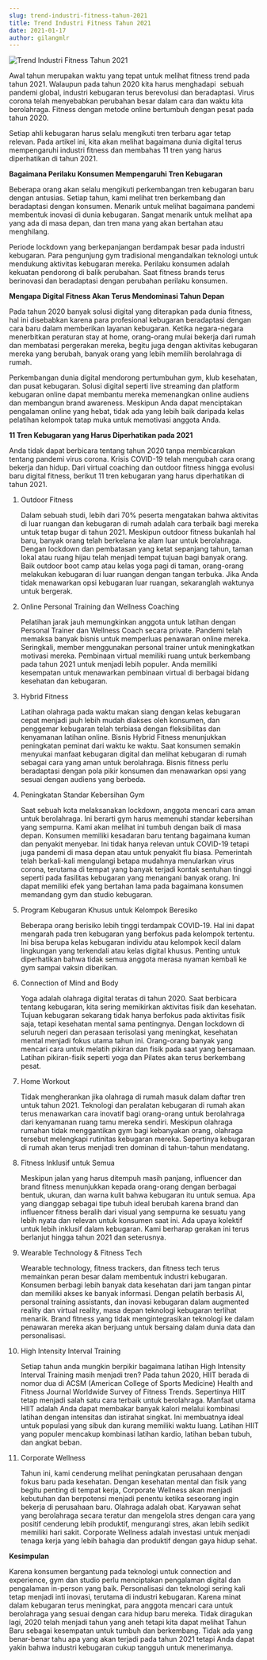 ```yaml
---
slug: trend-industri-fitness-tahun-2021
title: Trend Industri Fitness Tahun 2021
date: 2021-01-17
author: gilangmlr
---
```

![Trend Industri Fitness Tahun 2021](/images/five-fitness-trends-to-keep-up-with-in-the-year-2021.jpg "Trend Industri Fitness Tahun 2021")

Awal tahun merupakan waktu yang tepat untuk melihat fitness trend pada tahun 2021. Walaupun pada tahun 2020 kita harus menghadapi  sebuah pandemi global, industri kebugaran terus berevolusi dan beradaptasi. Virus corona telah menyebabkan perubahan besar dalam cara dan waktu kita berolahraga. Fitness dengan metode online bertumbuh dengan pesat pada tahun 2020.

Setiap ahli kebugaran harus selalu mengikuti tren terbaru agar tetap relevan. Pada artikel ini, kita akan melihat bagaimana dunia digital terus mempengaruhi industri fitness dan membahas 11 tren yang harus diperhatikan di tahun 2021.

**Bagaimana Perilaku Konsumen Mempengaruhi Tren Kebugaran**

Beberapa orang akan selalu mengikuti perkembangan tren kebugaran baru dengan antusias. Setiap tahun, kami melihat tren berkembang dan beradaptasi dengan konsumen. Menarik untuk melihat bagaimana pandemi membentuk inovasi di dunia kebugaran. Sangat menarik untuk melihat apa yang ada di masa depan, dan tren mana yang akan bertahan atau menghilang.

Periode lockdown yang berkepanjangan berdampak besar pada industri kebugaran. Para pengunjung gym tradisional mengandalkan teknologi untuk mendukung aktivitas kebugaran mereka. Perilaku konsumen adalah kekuatan pendorong di balik perubahan. Saat fitness brands terus berinovasi dan beradaptasi dengan perubahan perilaku konsumen.

**Mengapa Digital Fitness Akan Terus Mendominasi Tahun Depan**

Pada tahun 2020 banyak solusi digital yang diterapkan pada dunia fitness, hal ini disebabkan karena para profesional kebugaran beradaptasi dengan cara baru dalam memberikan layanan kebugaran. Ketika negara-negara menerbitkan peraturan stay at home, orang-orang mulai bekerja dari rumah dan membatasi pergerakan mereka, begitu juga dengan aktivitas kebugaran mereka yang berubah, banyak orang yang lebih memilih berolahraga di rumah.

Perkembangan dunia digital mendorong pertumbuhan gym, klub kesehatan, dan pusat kebugaran. Solusi digital seperti live streaming dan platform kebugaran online dapat membantu mereka memenangkan online audiens dan membangun brand awareness. Meskipun Anda dapat menciptakan pengalaman online yang hebat, tidak ada yang lebih baik daripada kelas pelatihan kelompok tatap muka untuk memotivasi anggota Anda.

**11 Tren Kebugaran yang Harus Diperhatikan pada 2021**

Anda tidak dapat berbicara tentang tahun 2020 tanpa membicarakan tentang pandemi virus corona. Krisis COVID-19 telah mengubah cara orang bekerja dan hidup. Dari virtual coaching dan outdoor fitness hingga evolusi baru digital fitness, berikut 11 tren kebugaran yang harus diperhatikan di tahun 2021.

1. Outdoor Fitness

   Dalam sebuah studi, lebih dari 70% peserta mengatakan bahwa aktivitas di luar ruangan dan kebugaran di rumah adalah cara terbaik bagi mereka untuk tetap bugar di tahun 2021. Meskipun outdoor fitness bukanlah hal baru, banyak orang telah berkelana ke alam luar untuk berolahraga. Dengan lockdown dan pembatasan yang ketat sepanjang tahun, taman lokal atau ruang hijau telah menjadi tempat tujuan bagi banyak orang. Baik outdoor boot camp atau kelas yoga pagi di taman, orang-orang melakukan kebugaran di luar ruangan dengan tangan terbuka. Jika Anda tidak menawarkan opsi kebugaran luar ruangan, sekaranglah waktunya untuk bergerak.
2. Online Personal Training dan Wellness Coaching

   Pelatihan jarak jauh memungkinkan anggota untuk latihan dengan Personal Trainer dan Wellness Coach secara private. Pandemi telah memaksa banyak bisnis untuk memperluas penawaran online mereka. Seringkali, member menggunakan personal trainer untuk meningkatkan motivasi mereka. Pembinaan virtual memiliki ruang untuk berkembang pada tahun 2021 untuk menjadi lebih populer. Anda memiliki kesempatan untuk menawarkan pembinaan virtual di berbagai bidang kesehatan dan kebugaran.
3. Hybrid Fitness

   Latihan olahraga pada waktu makan siang dengan kelas kebugaran cepat menjadi jauh lebih mudah diakses oleh konsumen, dan penggemar kebugaran telah terbiasa dengan fleksibilitas dan kenyamanan latihan online. Bisnis Hybrid Fitness menunjukkan peningkatan peminat dari waktu ke waktu. Saat konsumen semakin menyukai manfaat kebugaran digital dan melihat kebugaran di rumah sebagai cara yang aman untuk berolahraga. Bisnis fitness perlu beradaptasi dengan pola pikir konsumen dan menawarkan opsi yang sesuai dengan audiens yang berbeda.
4. Peningkatan Standar Kebersihan Gym

   Saat sebuah kota melaksanakan lockdown, anggota mencari cara aman untuk berolahraga. Ini berarti gym harus memenuhi standar kebersihan yang sempurna. Kami akan melihat ini tumbuh dengan baik di masa depan. Konsumen memiliki kesadaran baru tentang bagaimana kuman dan penyakit menyebar. Ini tidak hanya relevan untuk COVID-19 tetapi juga pandemi di masa depan atau untuk penyakit flu biasa. Pemerintah telah berkali-kali mengulangi betapa mudahnya menularkan virus corona, terutama di tempat yang banyak terjadi kontak sentuhan tinggi seperti pada fasilitas kebugaran yang menangani banyak orang. Ini dapat memiliki efek yang bertahan lama pada bagaimana konsumen memandang gym dan studio kebugaran.
5. Program Kebugaran Khusus untuk Kelompok Beresiko

   Beberapa orang berisiko lebih tinggi terdampak COVID-19. Hal ini dapat mengarah pada tren kebugaran yang berfokus pada kelompok tertentu. Ini bisa berupa kelas kebugaran individu atau kelompok kecil dalam lingkungan yang terkendali atau kelas digital khusus. Penting untuk diperhatikan bahwa tidak semua anggota merasa nyaman kembali ke gym sampai vaksin diberikan.
6. Connection of Mind and Body

   Yoga adalah olahraga digital teratas di tahun 2020. Saat berbicara tentang kebugaran, kita sering memikirkan aktivitas fisik dan kesehatan. Tujuan kebugaran sekarang tidak hanya berfokus pada aktivitas fisik saja, tetapi kesehatan mental sama pentingnya. Dengan lockdown di seluruh negeri dan perasaan terisolasi yang meningkat, kesehatan mental menjadi fokus utama tahun ini. Orang-orang banyak yang mencari cara untuk melatih pikiran dan fisik pada saat yang bersamaan. Latihan pikiran-fisik seperti yoga dan Pilates akan terus berkembang pesat.
7. Home Workout

   Tidak mengherankan jika olahraga di rumah masuk dalam daftar tren untuk tahun 2021. Teknologi dan peralatan kebugaran di rumah akan terus menawarkan cara inovatif bagi orang-orang untuk berolahraga dari kenyamanan ruang tamu mereka sendiri. Meskipun olahraga rumahan tidak menggantikan gym bagi kebanyakan orang, olahraga tersebut melengkapi rutinitas kebugaran mereka. Sepertinya kebugaran di rumah akan terus menjadi tren dominan di tahun-tahun mendatang.
8. Fitness Inklusif untuk Semua

   Meskipun jalan yang harus ditempuh masih panjang, influencer dan brand fitness menunjukkan kepada orang-orang dengan berbagai bentuk, ukuran, dan warna kulit bahwa kebugaran itu untuk semua. Apa yang dianggap sebagai tipe tubuh ideal berubah karena brand dan influencer fitness beralih dari visual yang sempurna ke sesuatu yang lebih nyata dan relevan untuk konsumen saat ini. Ada upaya kolektif untuk lebih inklusif dalam kebugaran. Kami berharap gerakan ini terus berlanjut hingga tahun 2021 dan seterusnya.
9. Wearable Technology & Fitness Tech

   Wearable technology, fitness trackers, dan fitness tech terus memainkan peran besar dalam membentuk industri kebugaran. Konsumen berbagi lebih banyak data kesehatan dari jam tangan pintar dan memiliki akses ke banyak informasi. Dengan pelatih berbasis AI, personal training assistants, dan inovasi kebugaran dalam augmented reality dan virtual reality, masa depan teknologi kebugaran terlihat menarik. Brand fitness yang tidak mengintegrasikan teknologi ke dalam penawaran mereka akan berjuang untuk bersaing dalam dunia data dan personalisasi.
10. High Intensity Interval Training

    Setiap tahun anda mungkin berpikir bagaimana latihan High Intensity Interval Training masih menjadi tren? Pada tahun 2020, HIIT berada di nomor dua di ACSM (American College of Sports Medicine) Health and Fitness Journal Worldwide Survey of Fitness Trends. Sepertinya HIIT tetap menjadi salah satu cara terbaik untuk berolahraga. Manfaat utama HIIT adalah Anda dapat membakar banyak kalori melalui kombinasi latihan dengan intensitas dan istirahat singkat. Ini membuatnya ideal untuk populasi yang sibuk dan kurang memiliki waktu luang. Latihan HIIT yang populer mencakup kombinasi latihan kardio, latihan beban tubuh, dan angkat beban.
11. Corporate Wellness

    Tahun ini, kami cenderung melihat peningkatan perusahaan dengan fokus baru pada kesehatan. Dengan kesehatan mental dan fisik yang begitu penting di tempat kerja, Corporate Wellness akan menjadi kebutuhan dan berpotensi menjadi penentu ketika seseorang ingin bekerja di perusahaan baru. Olahraga adalah obat. Karyawan sehat yang berolahraga secara teratur dan mengelola stres dengan cara yang positif cenderung lebih produktif, mengurangi stres, akan lebih sedikit memiliki hari sakit. Corporate Wellness adalah investasi untuk menjadi tenaga kerja yang lebih bahagia dan produktif dengan gaya hidup sehat.

**Kesimpulan**

Karena konsumen bergantung pada teknologi untuk connection and experience, gym dan studio perlu menciptakan pengalaman digital dan pengalaman in-person yang baik. Personalisasi dan teknologi sering kali tetap menjadi inti inovasi, terutama di industri kebugaran. Karena minat dalam kebugaran terus meningkat, para anggota mencari cara untuk berolahraga yang sesuai dengan cara hidup baru mereka. Tidak diragukan lagi, 2020 telah menjadi tahun yang aneh tetapi kita dapat melihat Tahun Baru sebagai kesempatan untuk tumbuh dan berkembang. Tidak ada yang benar-benar tahu apa yang akan terjadi pada tahun 2021 tetapi Anda dapat yakin bahwa industri kebugaran cukup tangguh untuk menerimanya.